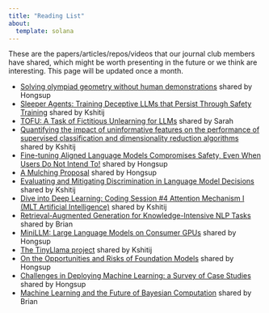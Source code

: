 ```yaml
---
title: "Reading List"
about:
  template: solana
---
```


These are the papers/articles/repos/videos that our journal club members have shared, which might be worth presenting in the future or we think are interesting. This page will be updated once a month.

- [Solving olympiad geometry without human demonstrations](https://www.nature.com/articles/s41586-023-06747-5?_hsmi=291326409) shared by Hongsup
- [Sleeper Agents: Training Deceptive LLMs that Persist Through Safety Training](https://arxiv.org/abs/2401.05566) shared by Kshitij
- [TOFU: A Task of Fictitious Unlearning for LLMs](https://arxiv.org/abs/2401.06121) shared by Sarah
- [Quantifying the impact of uninformative features on the performance of supervised classification and dimensionality reduction algorithms](https://pubs.aip.org/aip/aml/article/1/4/046118/2928862/Quantifying-the-impact-of-uninformative-features) shared by Kshitij
- [Fine-tuning Aligned Language Models Compromises Safety, Even When Users Do Not Intend To!](https://arxiv.org/abs/2310.03693) shared by Hongsup
- [A Mulching Proposal](https://arxiv.org/abs/1908.06166) shared by Hongsup
- [Evaluating and Mitigating Discrimination in Language Model Decisions](https://www.anthropic.com/index/evaluating-and-mitigating-discrimination-in-language-model-decisions) shared by Kshitij
- [Dive into Deep Learning: Coding Session #4 Attention Mechanism I (MLT Artificial Intelligence)](https://www.youtube.com/watch?v=baEQGk-CTwk&ab_channel=MLTArtificialIntelligence) shared by Kshitij
- [Retrieval-Augmented Generation for Knowledge-Intensive NLP Tasks](https://arxiv.org/abs/2005.11401) shared by Brian
- [MiniLLM: Large Language Models on Consumer GPUs](https://github.com/kuleshov/minillm) shared by Hongsup
- [The TinyLlama project](https://github.com/jzhang38/TinyLlama) shared by Kshitij
- [On the Opportunities and Risks of Foundation Models](https://arxiv.org/abs/2108.07258) shared by Hongsup
- [Challenges in Deploying Machine Learning: a Survey of Case Studies](https://arxiv.org/abs/2011.09926) shared by Hongsup
- [Machine Learning and the Future of Bayesian Computation](https://arxiv.org/abs/2304.11251) shared by Brian